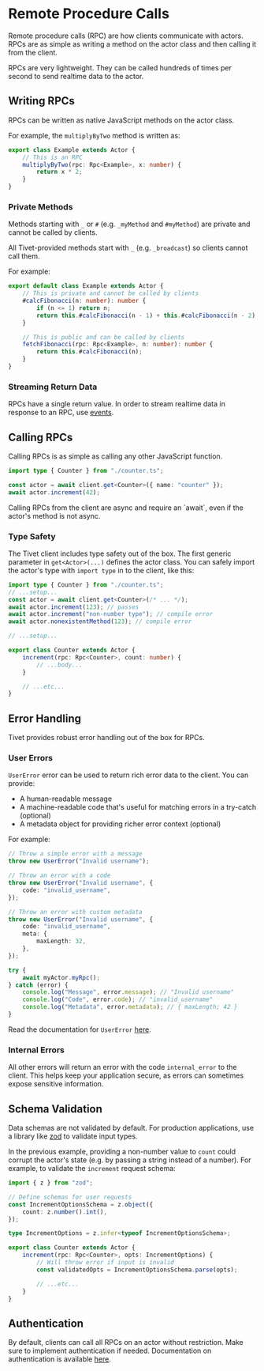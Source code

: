 # Remote Procedure Calls

Remote procedure calls (RPC) are how clients communicate with actors. RPCs are as simple as writing a method on the actor class and then calling it from the client.

<Tip title="Performance">
	RPCs are very lightweight. They can be called hundreds of times per second to send realtime data to the
	actor.
</Tip>

## Writing RPCs

RPCs can be written as native JavaScript methods on the actor class.

For example, the `multiplyByTwo` method is written as:

```typescript
export class Example extends Actor {
	// This is an RPC
	multiplyByTwo(rpc: Rpc<Example>, x: number) {
		return x * 2;
	}
}
```

### Private Methods

Methods starting with `_` or `#` (e.g. `_myMethod` and `#myMethod`) are private and cannot be called by clients.

All Tivet-provided methods start with `_` (e.g. `_broadcast`) so clients cannot call them.

For example:

```typescript
export default class Example extends Actor {
	// This is private and cannot be called by clients
	#calcFibonacci(n: number): number {
		if (n <= 1) return n;
		return this.#calcFibonacci(n - 1) + this.#calcFibonacci(n - 2);
	}

	// This is public and can be called by clients
	fetchFibonacci(rpc: Rpc<Example>, n: number): number {
		return this.#calcFibonacci(n);
	}
}
```

### Streaming Return Data

RPCs have a single return value. In order to stream realtime data in response to an RPC, use [events](/docs/events).

## Calling RPCs

Calling RPCs is as simple as calling any other JavaScript function.

```typescript
import type { Counter } from "./counter.ts";

const actor = await client.get<Counter>({ name: "counter" });
await actor.increment(42);
```

<Note>
	Calling RPCs from the client are async and require an `await`, even if the actor's method is not async.
</Note>

### Type Safety

The Tivet client includes type safety out of the box. The first generic parameter in `get<Actor>(...)` defines the actor class. You can safely import the actor's type with `import type` in to the client, like this:

<CodeGroup>

```typescript {{ "title": "client.ts" }}
import type { Counter } from "./counter.ts";
// ...setup...
const actor = await client.get<Counter>(/* ... */);
await actor.increment(123); // passes
await actor.increment("non-number type"); // compile error
await actor.nonexistentMethod(123); // compile error
```

```typescript {{ "title": "actor.ts" }}
// ...setup...

export class Counter extends Actor {
	increment(rpc: Rpc<Counter>, count: number) {
		// ...body...
	}

	// ...etc...
}
```

</CodeGroup>

## Error Handling

Tivet provides robust error handling out of the box for RPCs.

### User Errors

`UserError` error can be used to return rich error data to the client. You can provide:

-   A human-readable message
-   A machine-readable code that's useful for matching errors in a try-catch (optional)
-   A metadata object for providing richer error context (optional)

For example:

<CodeGroup>

```typescript {{ "title": "actor.ts" }}
// Throw a simple error with a message
throw new UserError("Invalid username");

// Throw an error with a code
throw new UserError("Invalid username", {
	code: "invalid_username",
});

// Throw an error with custom metadata
throw new UserError("Invalid username", {
	code: "invalid_username",
	meta: {
		maxLength: 32,
	},
});
```

```typescript {{ "title": "client.ts" }}
try {
	await myActor.myRpc();
} catch (error) {
	console.log("Message", error.message); // "Invalid username"
	console.log("Code", error.code); // "invalid_username"
	console.log("Metadata", error.metadata); // { maxLength; 42 }
}
```

</CodeGroup>

Read the documentation for `UserError` [here](https://jsr.io/@tivet-gg/actor/doc/~/UserError).

### Internal Errors

All other errors will return an error with the code `internal_error` to the client. This helps keep your application secure, as errors can sometimes expose sensitive information.

## Schema Validation

Data schemas are not validated by default. For production applications, use a library like [zod](https://zod.dev/) to validate input types.

In the previous example, providing a non-number value to `count` could corrupt the actor's state (e.g. by passing a string instead of a number). For example, to validate the `increment` request schema:

```typescript
import { z } from "zod";

// Define schemas for user requests
const IncrementOptionsSchema = z.object({
	count: z.number().int(),
});

type IncrementOptions = z.infer<typeof IncrementOptionsSchema>;

export class Counter extends Actor {
	increment(rpc: Rpc<Counter>, opts: IncrementOptions) {
		// Will throw error if input is invalid
		const validatedOpts = IncrementOptionsSchema.parse(opts);

		// ...etc...
	}
}
```

## Authentication

By default, clients can call all RPCs on an actor without restriction. Make sure to implement authentication if needed. Documentation on authentication is available [here](/docs/authentication).
